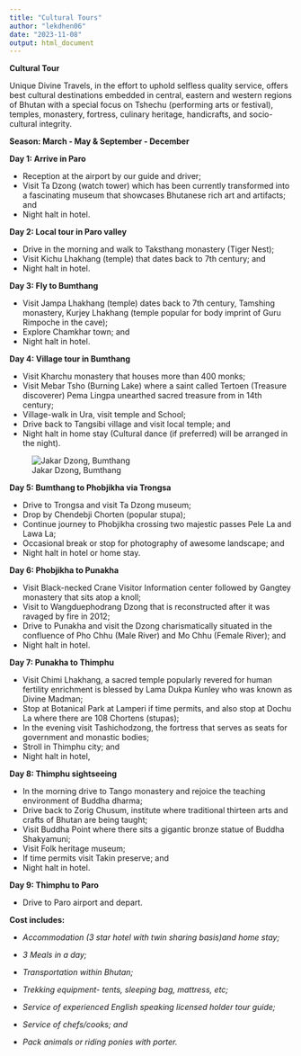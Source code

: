 ```yaml
---
title: "Cultural Tours"
author: "lekdhen06"
date: "2023-11-08"
output: html_document
---
```


**Cultural Tour**

Unique Divine Travels, in the effort to uphold selfless quality service, offers best cultural destinations embedded in central, eastern and western regions of Bhutan with a special focus on Tshechu (performing arts or festival), temples, monastery, fortress, culinary heritage, handicrafts, and socio-cultural integrity.

**Season: March - May & September - December**

**Day 1: Arrive in Paro**

-   Reception at the airport by our guide and driver;
-   Visit Ta Dzong (watch tower) which has been currently transformed into a fascinating museum that showcases Bhutanese rich art and artifacts; and
-   Night halt in hotel.

**Day 2: Local tour in Paro valley**

-   Drive in the morning and walk to Taksthang monastery (Tiger Nest);
-   Visit Kichu Lhakhang (temple) that dates back to 7th century; and
-   Night halt in hotel.

**Day 3: Fly to Bumthang**

-   Visit Jampa Lhakhang (temple) dates back to 7th century, Tamshing monastery, Kurjey Lhakhang (temple popular for body imprint of Guru Rimpoche in the cave);
-   Explore Chamkhar town; and
-   Night halt in hotel.

**Day 4: Village tour in Bumthang**

-   Visit Kharchu monastery that houses more than 400 monks;
-   Visit Mebar Tsho (Burning Lake) where a saint called Tertoen (Treasure discoverer) Pema Lingpa unearthed sacred treasure from in 14th century;
-   Village-walk in Ura, visit temple and School;
-   Drive back to Tangsibi village and visit local temple; and
-   Night halt in home stay (Cultural dance (if preferred) will be arranged in the night).

![Jakar Dzong, Bumthang](images/Jakar-dzong.jpg)

**Day 5: Bumthang to Phobjikha via Trongsa**

-   Drive to Trongsa and visit Ta Dzong museum;
-   Drop by Chendebji Chorten (popular stupa);
-   Continue journey to Phobjikha crossing two majestic passes Pele La and Lawa La;
-   Occasional break or stop for photography of awesome landscape; and
-   Night halt in hotel or home stay.

**Day 6: Phobjikha to Punakha**

-   Visit Black-necked Crane Visitor Information center followed by Gangtey monastery that sits atop a knoll;
-   Visit to Wangduephodrang Dzong that is reconstructed after it was ravaged by fire in 2012;
-   Drive to Punakha and visit the Dzong charismatically situated in the confluence of Pho Chhu (Male River) and Mo Chhu (Female River); and
-   Night halt in hotel.

**Day 7: Punakha to Thimphu**

-   Visit Chimi Lhakhang, a sacred temple popularly revered for human fertility enrichment is blessed by Lama Dukpa Kunley who was known as Divine Madman;
-   Stop at Botanical Park at Lamperi if time permits, and also stop at Dochu La where there are 108 Chortens (stupas);
-   In the evening visit Tashichodzong, the fortress that serves as seats for government and monastic bodies;\
-   Stroll in Thimphu city; and
-   Night halt in hotel,

**Day 8: Thimphu sightseeing**

-   In the morning drive to Tango monastery and rejoice the teaching environment of Buddha dharma;
-   Drive back to Zorig Chusum, institute where traditional thirteen arts and crafts of Bhutan are being taught;
-   Visit Buddha Point where there sits a gigantic bronze statue of Buddha Shakyamuni;
-   Visit Folk heritage museum;
-   If time permits visit Takin preserve; and
-   Night halt in hotel.

**Day 9: Thimphu to Paro**

-   Drive to Paro airport and depart.

**Cost includes:**

-   *Accommodation (3 star hotel with twin sharing basis)and home stay;*

-   *3 Meals in a day;*

-   *Transportation within Bhutan;*

-   *Trekking equipment- tents, sleeping bag, mattress, etc;*

-   *Service of experienced English speaking licensed holder tour guide;*

-   *Service of chefs/cooks; and*

-   *Pack animals or riding ponies with porter.*
